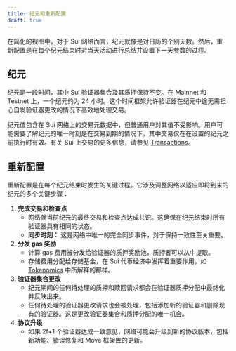 ```yaml
---
title: 纪元和重新配置
draft: true
---
```


在简化的视图中，对于 Sui 网络而言，纪元就像是对日历的个别天数。然后，重新配置是在每个纪元结束时对当天活动进行总结并设置下一天参数的过程。

## 纪元

纪元是一段时间，其中 Sui 验证器集合及其质押保持不变。在 Mainnet 和 Testnet 上，一个纪元约为 24 小时。这个时间框架允许验证器在纪元中途无需担心自发验证器更改的情况下高效地处理交易。

纪元值包含在 Sui 网络上的交易元数据中，但普通用户对其值不受影响。用户可能需要了解纪元的唯一时刻是在交易到期的情况下，其中交易仅在在设置的纪元之前执行时有效。有关 Sui 上交易的更多信息，请参见 [Transactions](../transactions.mdx)。

## 重新配置

重新配置是在每个纪元结束时发生的关键过程。它涉及调整网络以适应即将到来的纪元的多个关键步骤：

1. **完成交易和检查点**
    - 网络就当前纪元的最终交易和检查点达成共识。这确保在纪元结束时所有验证器具有相同的状态。
    - **同步时刻：** 这是网络中唯一的完全同步事件，对于保持一致性至关重要。
1. **分发 gas 奖励**
    - 计算 gas 费用被分发给验证器的质押奖励池，质押者可以从中提取。
    - 存储费用分配给存储基金，在 Sui 代币经济中发挥着重要作用，如 [Tokenomics](../tokenomics.mdx) 中所解释的那样。
1. **验证器集合更改**
    - 纪元期间的任何待处理的质押和赎回请求都会在验证器质押分配中最终化并反映出来。
    - 任何待处理的验证器更改请求也会被处理，包括添加新的验证器和删除现有的验证器。这是更改验证器集合和质押分配的唯一机会。
1. **协议升级**
    - 如果 2f+1 个验证器达成一致意见，网络可能会升级到新的协议版本，包括新功能、错误修复和 Move 框架库的更新。
